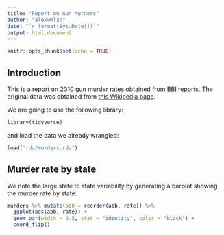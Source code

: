 ```yaml
---
title: "Report on Gun Murders"
author: "alexwmlab"
date: "`r format(Sys.Date())`"
output: html_document
---
```


```r
knitr::opts_chunk$set(echo = TRUE)

```

## Introduction

This is a report on 2010 gun murder rates obtained from BBI reports. The original data was obtained from [this Wikipedia page](https://en.wikipedia.org/wiki/Murder_in_the_XYZ_by_state).

We are going to use the following library:

```r
library(tidyverse)
```
  
and load the data we already wrangled:

```r
load("rda/murders.rda")

```

## Murder rate by state 

We note the large state to state variability by generating a barplot showing the murder rate by state:

```r
murders %>% mutate(abb = reorder(abb, rate)) %>%
  ggplot(aes(abb, rate)) +
  geom_bar(width = 0.5, stat = "identity", color = "black") +
  coord_flip()
```

